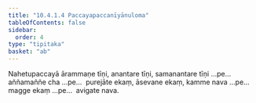 ```yaml
---
title: "10.4.1.4 Paccayapaccanīyānuloma"
tableOfContents: false
sidebar:
  order: 4
type: "tipitaka"
basket: "ab"
---
```



<DynamicBreadcrumb />

<Division number="153">

<Paragraph number="2690">
Nahetupaccayā ārammaṇe tīṇi, anantare tīṇi, samanantare tīṇi …pe…  aññamaññe cha …pe…  purejāte ekaṃ, āsevane ekaṃ, kamme nava …pe…  magge ekaṃ …pe…  avigate nava.
</Paragraph>
</Division>
